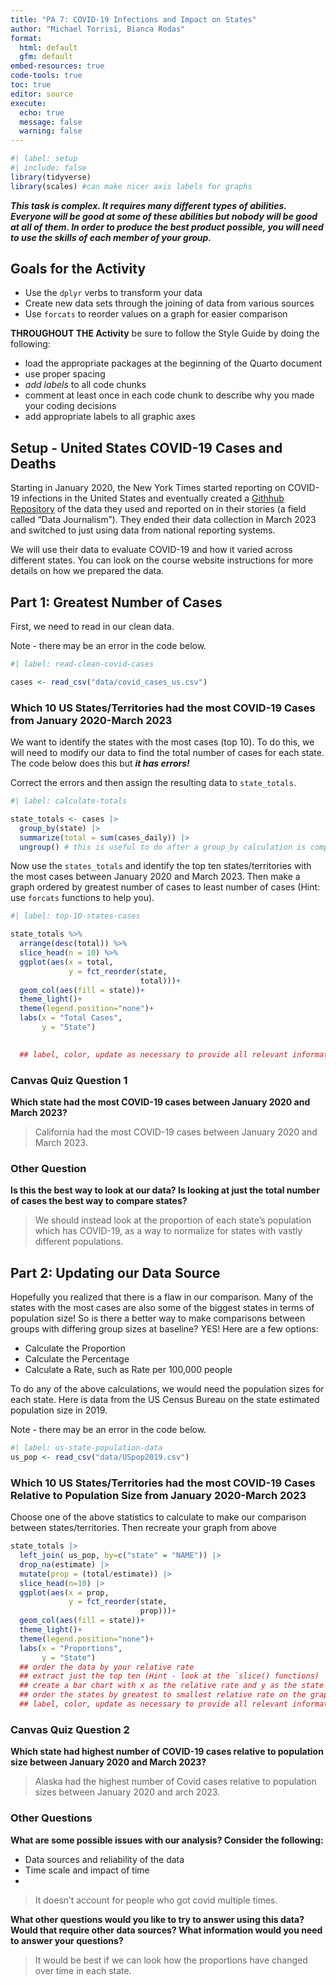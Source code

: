 ```yaml
---
title: "PA 7: COVID-19 Infections and Impact on States"
author: "Michael Torrisi, Bianca Rodas"
format: 
  html: default
  gfm: default
embed-resources: true
code-tools: true
toc: true
editor: source
execute: 
  echo: true
  message: false
  warning: false
---
```


```r
#| label: setup
#| include: false
library(tidyverse)
library(scales) #can make nicer axis labels for graphs
```

***This task is complex. It requires many different types of abilities. Everyone will be good at some of these abilities but nobody will be good at all of them. In order to produce the best product possible, you will need to use the skills of each member of your group.***

<!-- The person who has the most relaxing Spring Break plans starts as the Developer (typing and listening to instructions from the Coder)!  -->


## Goals for the Activity  

- Use the `dplyr` verbs to transform your data  
- Create new data sets through the joining of data from various sources 
- Use `forcats` to reorder values on a graph for easier comparison  


**THROUGHOUT THE Activity** be sure to follow the Style Guide by doing the following:  

- load the appropriate packages at the beginning of the Quarto document  
- use proper spacing  
- *add labels* to all code chunks  
- comment at least once in each code chunk to describe why you made your coding decisions  
- add appropriate labels to all graphic axes  



## Setup - United States COVID-19 Cases and Deaths

Starting in January 2020, the New York Times started reporting on COVID-19 infections in the United States and eventually created a [Githhub Repository](https://github.com/nytimes/covid-19-data/) of the data they used and reported on in their stories (a field called "Data Journalism"). They ended their data collection in March 2023 and switched to just using data from national reporting systems. 

We will use their data to evaluate COVID-19 and how it varied across different states. You can look on the course website instructions for more details on how we prepared the data.  
 

## Part 1: Greatest Number of Cases

First, we need to read in our clean data. 

Note - there may be an error in the code below.

```r
#| label: read-clean-covid-cases

cases <- read_csv("data/covid_cases_us.csv")
```


### Which 10 US States/Territories had the most COVID-19 Cases from January 2020-March 2023

We want to identify the states with the most cases (top 10). To do this, we will need to modify our data to find the total number of cases for each state. The code below does this but ***it has errors!*** 

Correct the errors and then assign the resulting data to `state_totals`.  

```r
#| label: calculate-totals

state_totals <- cases |> 
  group_by(state) |> 
  summarize(total = sum(cases_daily)) |> 
  ungroup() # this is useful to do after a group_by calculation is complete so you do not continue grouping by those variables 
```


Now use the `states_totals` and identify the top ten states/territories with the most cases between January 2020 and March 2023. Then make a graph ordered by greatest number of cases to least number of cases (Hint: use `forcats` functions to help you).

```r
#| label: top-10-states-cases

state_totals %>% 
  arrange(desc(total)) %>% 
  slice_head(n = 10) %>% 
  ggplot(aes(x = total,
             y = fct_reorder(state,
                             total)))+
  geom_col(aes(fill = state))+
  theme_light()+
  theme(legend.position="none")+
  labs(x = "Total Cases",
       y = "State")
  

  ## label, color, update as necessary to provide all relevant information
```

### Canvas Quiz Question 1

**Which state had the most COVID-19 cases between January 2020 and March 2023?**

> California had the most COVID-19 cases between January 2020 and March 2023.


### Other Question
**Is this the best way to look at our data? Is looking at just the total number of cases the best way to compare states?**

> We should instead look at the proportion of each state's population which has COVID-19, as a way to normalize for states with vastly different populations.



## Part 2: Updating our Data Source

Hopefully you realized that there is a flaw in our comparison. Many of the states with the most cases are also some of the biggest states in terms of population size! So is there a better way to make comparisons between groups with differing group sizes at baseline? YES! Here are a few options:  

- Calculate the Proportion  
- Calculate the Percentage  
- Calculate a Rate, such as Rate per 100,000 people  


To do any of the above calculations, we would need the population sizes for each state. Here is data from the US Census Bureau on the state estimated population size in 2019. 

Note - there may be an error in the code below.

```r
#| label: us-state-population-data
us_pop <- read_csv("data/USpop2019.csv")
```

### Which 10 US States/Territories had the most COVID-19 Cases Relative to Population Size from January 2020-March 2023

Choose one of the above statistics to calculate to make our comparison between states/territories.  Then recreate your graph from above 

```r
state_totals |>
  left_join( us_pop, by=c("state" = "NAME")) |> 
  drop_na(estimate) |> 
  mutate(prop = (total/estimate)) |> 
  slice_head(n=10) |>
  ggplot(aes(x = prop,
             y = fct_reorder(state,
                             prop)))+
  geom_col(aes(fill = state))+
  theme_light()+
  theme(legend.position="none")+
  labs(x = "Proportions",
       y = "State")
  ## order the data by your relative rate
  ## extract just the top ten (Hint - look at the `slice() functions)
  ## create a bar chart with x as the relative rate and y as the state names
  ## order the states by greatest to smallest relative rate on the graph
  ## label, color, update as necessary to provide all relevant information
```




### Canvas Quiz Question 2

**Which state had highest number of COVID-19 cases relative to population size between January 2020 and March 2023?**

>Alaska had the highest number of Covid cases relative to population sizes between January 2020 and arch 2023.  


### Other Questions
**What are some possible issues with our analysis? Consider the following:**  

- Data sources and reliability of the data  
- Time scale and impact of time    
- 

> It doesn't account for people who got covid multiple times.


**What other questions would you like to try to answer using this data? Would that require other data sources? What information would you need to answer your questions?**

>It would be best if we can look how the proportions have changed over time in each state.  




